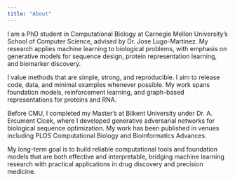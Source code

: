 ```yaml
---
title: "About"
---
```


I am a PhD student in Computational Biology at Carnegie Mellon University's School of Computer Science, advised by Dr. Jose Lugo-Martinez. My research applies machine learning to biological problems, with emphasis on generative models for sequence design, protein representation learning, and biomarker discovery.

I value methods that are simple, strong, and reproducible. I aim to release code, data, and minimal examples whenever possible. My work spans foundation models, reinforcement learning, and graph-based representations for proteins and RNA.

Before CMU, I completed my Master's at Bilkent University under Dr. A. Ercument Cicek, where I developed generative adversarial networks for biological sequence optimization. My work has been published in venues including PLOS Computational Biology and Bioinformatics Advances.

My long-term goal is to build reliable computational tools and foundation models that are both effective and interpretable, bridging machine learning research with practical applications in drug discovery and precision medicine.